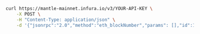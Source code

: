 
<Tabs>
  <TabItem value="cURL">

```bash
curl https://mantle-mainnet.infura.io/v3/YOUR-API-KEY \
    -X POST \
    -H "Content-Type: application/json" \
    -d '{"jsonrpc":"2.0","method":"eth_blockNumber","params": [],"id":1}'
```

  </TabItem>
</Tabs>

